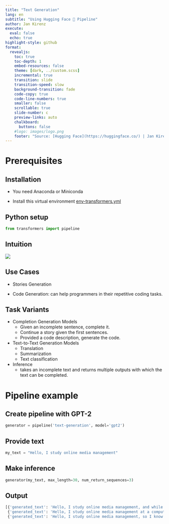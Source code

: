 ```yaml
---
title: "Text Generation"
lang: en
subtitle: "Using Hugging Face 🤗 Pipeline"
author: Jan Kirenz
execute:
  eval: false
  echo: true
highlight-style: github
format:
  revealjs: 
    toc: true
    toc-depth: 1
    embed-resources: false
    theme: [dark, ../custom.scss]  
    incremental: true
    transition: slide
    transition-speed: slow
    background-transition: fade
    code-copy: true
    code-line-numbers: true
    smaller: false
    scrollable: true
    slide-number: c
    preview-links: auto
    chalkboard: 
      buttons: false
    #logo: images/logo.png
    footer: "Source: [Hugging Face](https://huggingface.co/) | Jan Kirenz"
---
```


# Prerequisites

## Installation

- You need Anaconda or Miniconda

- Install this virtual environment [env-transformers.yml](https://github.com/kirenz/environments) 


## Python setup

```python
from transformers import pipeline
```


## Intuition

![](image/text-generation.png.png)




## Use Cases

- Stories Generation

- Code Generation: can help programmers in their repetitive coding tasks.

## Task Variants

- Completion Generation Models
  - Given an incomplete sentence, complete it.
  - Continue a story given the first sentences.
  - Provided a code description, generate the code.

- Text-to-Text Generation Models
  - Translation
  - Summarization
  - Text classification

- Inference
  -  takes an incomplete text and returns multiple outputs with which the text can be completed.

# Pipeline example 

## Create pipeline with GPT-2

```python

generator = pipeline('text-generation', model='gpt2')

```

## Provide text

```python

my_text = "Hello, I study online media management"

```

## Make inference

```python

generator(my_text, max_length=30, num_return_sequences=3)

```

## Output


```python
[{'generated_text': 'Hello, I study online media management, and while most of my courses focus on the business, I specialize in online development.\n\nIf you know'},
 {'generated_text': 'Hello, I study online media management at a computer-focused high school. One of my favorite exercises is watching and reading my students write things.\n'},
 {'generated_text': 'Hello, I study online media management, so I know that it\'s not the best idea to be a part of the digital environment yourself."\n\n'}]

```